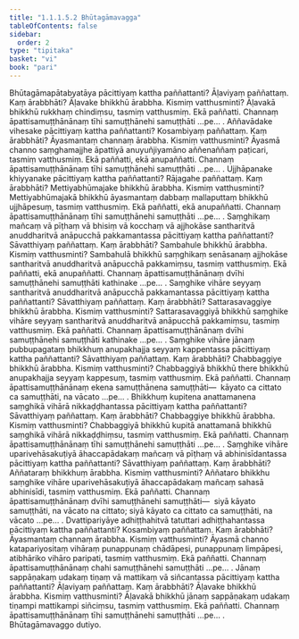 ```yaml
---
title: "1.1.1.5.2 Bhūtagāmavagga"
tableOfContents: false
sidebar:
  order: 2
type: "tipitaka"
basket: "vi"
book: "pari"
---
```



<DynamicBreadcrumb />

<Division number="64" book="pari" bookNo="5" page="24">

<Paragraph number="130" book="pari">
Bhūtagāmapātabyatāya pācittiyaṃ kattha paññattanti? Āḷaviyaṃ paññattaṃ. Kaṃ ārabbhāti? Āḷavake bhikkhū ārabbha. Kismiṃ vatthusminti? Āḷavakā bhikkhū rukkhaṃ chindiṃsu, tasmiṃ vatthusmiṃ. Ekā paññatti. Channaṃ āpattisamuṭṭhānānaṃ tīhi samuṭṭhānehi samuṭṭhāti …pe… .
</Paragraph>

</Division>
<Division number="65" book="pari" bookNo="5" page="24">

<Paragraph number="131" book="pari">
Aññavādake vihesake pācittiyaṃ kattha paññattanti? Kosambiyaṃ paññattaṃ. Kaṃ ārabbhāti? Āyasmantaṃ channaṃ ārabbha. Kismiṃ vatthusminti? Āyasmā channo saṃghamajjhe āpattiyā anuyuñjiyamāno aññenaññaṃ paṭicari, tasmiṃ vatthusmiṃ. Ekā paññatti, ekā anupaññatti. Channaṃ āpattisamuṭṭhānānaṃ tīhi samuṭṭhānehi samuṭṭhāti …pe… .
</Paragraph>

</Division>
<Division number="66" book="pari" bookNo="5" page="24">

<Paragraph number="132" book="pari">
Ujjhāpanake khiyyanake pācittiyaṃ kattha paññattanti? Rājagahe paññattaṃ. Kaṃ ārabbhāti? Mettiyabhūmajake bhikkhū ārabbha. Kismiṃ vatthusminti? Mettiyabhūmajakā bhikkhū āyasmantaṃ dabbaṃ mallaputtaṃ bhikkhū ujjhāpesuṃ, tasmiṃ vatthusmiṃ. Ekā paññatti, ekā anupaññatti. Channaṃ āpattisamuṭṭhānānaṃ tīhi samuṭṭhānehi samuṭṭhāti …pe… .
</Paragraph>

</Division>
<Division number="67" book="pari" bookNo="5" page="24">

<Paragraph number="133" book="pari">
Saṃghikaṃ mañcaṃ vā pīṭhaṃ vā bhisiṃ vā kocchaṃ vā ajjhokāse santharitvā anuddharitvā anāpucchā pakkamantassa pācittiyaṃ kattha paññattanti? Sāvatthiyaṃ paññattaṃ. Kaṃ ārabbhāti? Sambahule bhikkhū ārabbha. Kismiṃ vatthusminti? Sambahulā bhikkhū saṃghikaṃ senāsanaṃ ajjhokāse santharitvā anuddharitvā anāpucchā pakkamiṃsu, tasmiṃ vatthusmiṃ. Ekā paññatti, ekā anupaññatti. Channaṃ āpattisamuṭṭhānānaṃ dvīhi samuṭṭhānehi samuṭṭhāti kathinake …pe… .
</Paragraph>

</Division>
<Division number="68" book="pari" bookNo="5" page="25">

<Paragraph number="134" book="pari">
Saṃghike vihāre seyyaṃ santharitvā anuddharitvā anāpucchā pakkamantassa pācittiyaṃ kattha paññattanti? Sāvatthiyaṃ paññattaṃ. Kaṃ ārabbhāti? Sattarasavaggiye bhikkhū ārabbha. Kismiṃ vatthusminti? Sattarasavaggiyā bhikkhū saṃghike vihāre seyyaṃ santharitvā anuddharitvā anāpucchā pakkamiṃsu, tasmiṃ vatthusmiṃ. Ekā paññatti. Channaṃ āpattisamuṭṭhānānaṃ dvīhi samuṭṭhānehi samuṭṭhāti kathinake …pe… .
</Paragraph>

</Division>
<Division number="69" book="pari" bookNo="5" page="25">

<Paragraph number="135" book="pari">
Saṃghike vihāre jānaṃ pubbupagataṃ bhikkhuṃ anupakhajja seyyaṃ kappentassa pācittiyaṃ kattha paññattanti? Sāvatthiyaṃ paññattaṃ. Kaṃ ārabbhāti? Chabbaggiye bhikkhū ārabbha. Kismiṃ vatthusminti? Chabbaggiyā bhikkhū there bhikkhū anupakhajja seyyaṃ kappesuṃ, tasmiṃ vatthusmiṃ. Ekā paññatti. Channaṃ āpattisamuṭṭhānānaṃ ekena samuṭṭhānena samuṭṭhāti—  kāyato ca cittato ca samuṭṭhāti, na vācato …pe… .
</Paragraph>

</Division>
<Division number="70" book="pari" bookNo="5" page="25">

<Paragraph number="136" book="pari">
Bhikkhuṃ kupitena anattamanena saṃghikā vihārā nikkaḍḍhantassa pācittiyaṃ kattha paññattanti? Sāvatthiyaṃ paññattaṃ. Kaṃ ārabbhāti? Chabbaggiye bhikkhū ārabbha. Kismiṃ vatthusminti? Chabbaggiyā bhikkhū kupitā anattamanā bhikkhū saṃghikā vihārā nikkaḍḍhiṃsu, tasmiṃ vatthusmiṃ. Ekā paññatti. Channaṃ āpattisamuṭṭhānānaṃ tīhi samuṭṭhānehi samuṭṭhāti …pe… .
</Paragraph>

</Division>
<Division number="71" book="pari" bookNo="5" page="25">

<Paragraph number="137" book="pari">
Saṃghike vihāre uparivehāsakuṭiyā āhaccapādakaṃ mañcaṃ vā pīṭhaṃ vā abhinisīdantassa pācittiyaṃ kattha paññattanti? Sāvatthiyaṃ paññattaṃ. Kaṃ ārabbhāti? Aññataraṃ bhikkhuṃ ārabbha. Kismiṃ vatthusminti? Aññataro bhikkhu saṃghike vihāre uparivehāsakuṭiyā āhaccapādakaṃ mañcaṃ sahasā abhinisīdi, tasmiṃ vatthusmiṃ. Ekā paññatti. Channaṃ āpattisamuṭṭhānānaṃ dvīhi samuṭṭhānehi samuṭṭhāti—  siyā kāyato samuṭṭhāti, na vācato na cittato; siyā kāyato ca cittato ca samuṭṭhāti, na vācato …pe… .
</Paragraph>

</Division>
<Division number="72" book="pari" bookNo="5" page="25">

<Paragraph number="138" book="pari">
Dvattipariyāye adhiṭṭhahitvā tatuttari adhiṭṭhahantassa pācittiyaṃ kattha paññattanti? Kosambiyaṃ paññattaṃ. Kaṃ ārabbhāti? Āyasmantaṃ channaṃ ārabbha. Kismiṃ vatthusminti? Āyasmā channo katapariyositaṃ vihāraṃ punappunaṃ chādāpesi, punappunaṃ limpāpesi, atibhāriko vihāro paripati, tasmiṃ vatthusmiṃ. Ekā paññatti. Channaṃ āpattisamuṭṭhānānaṃ chahi samuṭṭhānehi samuṭṭhāti …pe… .
</Paragraph>

</Division>
<Division number="73" book="pari" bookNo="5" page="26">

<Paragraph number="139" book="pari">
Jānaṃ sappāṇakaṃ udakaṃ tiṇaṃ vā mattikaṃ vā siñcantassa pācittiyaṃ kattha paññattanti? Āḷaviyaṃ paññattaṃ. Kaṃ ārabbhāti? Āḷavake bhikkhū ārabbha. Kismiṃ vatthusminti? Āḷavakā bhikkhū jānaṃ sappāṇakaṃ udakaṃ tiṇampi mattikampi siñciṃsu, tasmiṃ vatthusmiṃ. Ekā paññatti. Channaṃ āpattisamuṭṭhānānaṃ tīhi samuṭṭhānehi samuṭṭhāti …pe… .

</Paragraph>
</Division>

<Paragraph number="140" type="center" book="pari">
Bhūtagāmavaggo dutiyo.
</Paragraph>